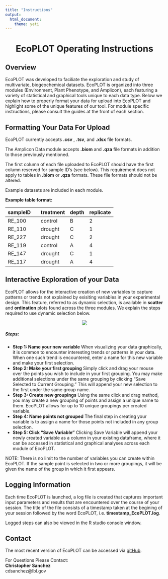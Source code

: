 ```yaml
---
title: "Instructions"
output: 
  html_document: 
    theme: yeti
---
```


<div style = "text-align:center"><h1> <b>EcoPLOT Operating Instructions</b></h1></div>

<H2><b>Overview</b></H2>
EcoPLOT was developed to faciliate the exploration and study of multivariate, biogeochemical datasets. EcoPLOT is organized into three modules (Environment, Plant Phenotype, and Amplicon), each featuring a variety of statistical and graphical tools unique to each data type. Below we explain how to properly format your data for upload into EcoPLOT and highlight some of the unique features of our tool. For module specific instructions, please consult the guides at the front of each section.  
  
<H2><b> Formatting Your Data For Upload  </b></H2>
EcoPLOT currently accepts **.csv** , **.tsv**, and **.xlsx** file formats.  
  
The Amplicon Data module accepts **.biom** and **.qza** file formats in addition to those previously mentioned.  

The first column of each file uploaded to EcoPLOT should have the first column reserved for sample ID's (see below). This requirement does not apply to tables in **.biom** or **.qza** formats. These file formats should not be altered.  
  
Example datasets are included in each module.  
  
  <b>Example table format:</b>    
  
|sampleID  |      |treatment    |depth    |replicate    |
|--------  |---   |---------    |-----    |---------    |
| RE_100   |      | control     | B       | 2           |
| RE_110   |      | drought     | C       | 1           | 
| RE_227   |      | drought     | C       | 2           |
| RE_119   |      | control     | A       | 4           |
| RE_147   |      | drought     | C       | 1           |
| RE_117   |      | drought     | A       | 4           |
  
  
  
<H2><b>Interactive Exploration of your Data</H2></b>
  
EcoPLOT allows for the interactive creation of new variables to capture patterns or trends not explained by exisiting variables in your experimental design. This feature, referred to as dynamic selection, is available in <b>scatter</b> and <b>ordination</b> plots found across the three modules. We explain the steps required to use dynamic selection below.  
  
<center><img src = "www/dynamic_selection.png"></center>
  
  <h5> <b>Steps: </b></h5>  
 <ul>
  <li> <b> Step 1: Name your new variable</b> When visualizing your data graphically, it is common to encounter interesting trends or patterns in your data. When one such trend is encountered, enter a name for this new variable and make your first selection. </li> 
  <li> <b> Step 2: Make your first grouping</b> Simply click and drag your mouse over the points you wish to include in your first grouping. You may make additional selections under the same grouping by clicking "Save Selected to Current Grouping." This will append your new selection to the first under the same group name.</li>
  <li> <b> Step 3: Create new groupings</b> Using the same click and drag method, you may create a new grouping of points and assign a unique name to them. EcoPLOT allows for up to 10 unique groupings per created variable. </li>
  <li> <b> Step 4: Name points not grouped</b> The final step in creating your variable is to assign a name for those points not included in any group selection. </li>
  <li> <b> Step 5: Click "Save Variable"</b> Clicking Save Variable will append your newly created variable as a column in your existing dataframe, where it can be accessed in statistical and graphical analyses across each module of EcoPLOT.</li>
  </ul

<b>NOTE:</b> There is no limit to the number of variables you can create within EcoPLOT. If the sample point is selected in two or more groupings, it will be given the name of the group in which it first appears.  
  
  
<H2><b> Logging Information </b></H2>
  
  Each time EcoPLOT is launched, a log file is created that captures important input parameters and results that are encountered over the course of your session. The title of the file consists of a timestamp taken at the begining of your session followed by the word EcoPLOT, i.e.  **timestamp_EcoPLOT.log**.  
  
Logged steps can also be viewed in the R studio console window.  
  
  
<H2><b> Contact</H2></b>
The most recent version of EcoPLOT can be accessed via [gitHub](https://github.com/cdsanchez18/EcoPLOT).   

For Questions Please Contact:  
    **Christopher Sanchez**  
    cdsanchez@lbl.gov  
